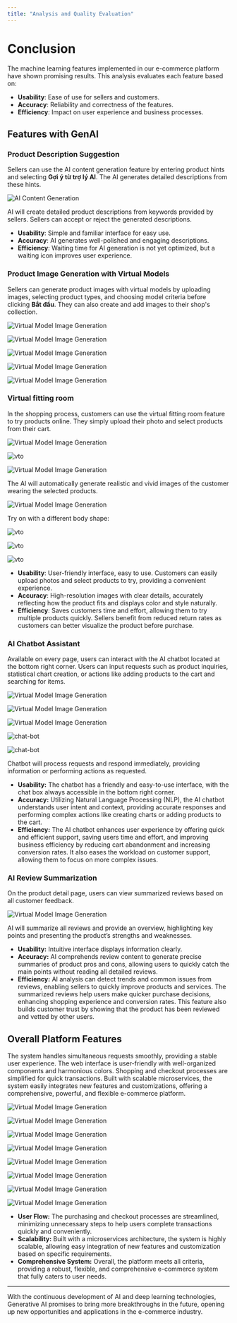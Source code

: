 ```yaml
---
title: "Analysis and Quality Evaluation"
---
```


# Conclusion

The machine learning features implemented in our e-commerce platform have shown promising results. This analysis evaluates each feature based on:

- **Usability**: Ease of use for sellers and customers.
- **Accuracy**: Reliability and correctness of the features.
- **Efficiency**: Impact on user experience and business processes.

## Features with GenAI

### Product Description Suggestion

Sellers can use the AI content generation feature by entering product hints and selecting **Gợi ý từ trợ lý AI**. The AI generates detailed
descriptions from these hints.

![AI Content Generation](/assets/chapter_5/5.1.png)

AI will create detailed product descriptions from keywords provided by sellers. Sellers can accept or reject the generated descriptions.

- **Usability**: Simple and familiar interface for easy use.
- **Accuracy**: AI generates well-polished and engaging descriptions.
- **Efficiency**: Waiting time for AI generation is not yet optimized, but a waiting icon improves user experience.

### Product Image Generation with Virtual Models

Sellers can generate product images with virtual models by uploading images, selecting product types, and choosing model criteria before
clicking **Bắt đầu**. They can also create and add images to their shop's collection.

![Virtual Model Image Generation](https://res.cloudinary.com/dgsrxvev1/image/upload/v1726416412/vagoda/Screenshot_2024-09-15_222659_exjvaw.png)

![Virtual Model Image Generation](https://res.cloudinary.com/dgsrxvev1/image/upload/v1726416412/vagoda/Screenshot_2024-09-15_223958_heglap.png)

![Virtual Model Image Generation](https://res.cloudinary.com/dgsrxvev1/image/upload/v1726416413/vagoda/Screenshot_2024-09-15_224044_zbzviu.png)

![Virtual Model Image Generation](https://res.cloudinary.com/dgsrxvev1/image/upload/v1726416412/vagoda/Screenshot_2024-09-15_224130_fmzufw.png)

![Virtual Model Image Generation](https://res.cloudinary.com/dgsrxvev1/image/upload/v1726416413/vagoda/Screenshot_2024-09-15_224208_xxcx7l.png)

### Virtual fitting room

In the shopping process, customers can use the virtual fitting room feature to try products online. They simply upload their photo and
select products from their cart.

![Virtual Model Image Generation](/assets/chapter_5/5.5.png)

![vto](https://res.cloudinary.com/dgsrxvev1/image/upload/v1726416410/vagoda/Screenshot_2024-09-15_224611_ygn3nf.png)

![Virtual Model Image Generation](https://res.cloudinary.com/dgsrxvev1/image/upload/v1726416411/vagoda/Screenshot_2024-09-15_224654_m8k2fw.png)

The AI will automatically generate realistic and vivid images of the customer wearing the selected products.

![Virtual Model Image Generation](https://res.cloudinary.com/dgsrxvev1/image/upload/v1726416411/vagoda/Screenshot_2024-09-15_224815_sjxlyi.png)

Try on with a different body shape:

![vto](https://res.cloudinary.com/dgsrxvev1/image/upload/v1726416410/vagoda/Screenshot_2024-09-15_224854_ozbwcs.png)

![vto](https://res.cloudinary.com/dgsrxvev1/image/upload/v1726416410/vagoda/Screenshot_2024-09-15_224927_ot2c8r.png)

![vto](https://res.cloudinary.com/dgsrxvev1/image/upload/v1726416413/vagoda/Screenshot_2024-09-15_224959_pmktlf.png)

- **Usability**: User-friendly interface, easy to use. Customers can easily upload photos and select products to try, providing a convenient experience.
- **Accuracy**: High-resolution images with clear details, accurately reflecting how the product fits and displays color and style naturally.
- **Efficiency**: Saves customers time and effort, allowing them to try multiple products quickly. Sellers benefit from reduced return rates
  as customers can better visualize the product before purchase.

### AI Chatbot Assistant

Available on every page, users can interact with the AI chatbot located at the bottom right corner. Users can input requests such as product
inquiries, statistical chart creation, or actions like adding products to the cart and searching for items.

![Virtual Model Image Generation](https://res.cloudinary.com/dgsrxvev1/image/upload/v1726484821/vagoda/Screenshot_2024-09-16_180322_kpzxoj.png)

![Virtual Model Image Generation](https://res.cloudinary.com/dgsrxvev1/image/upload/v1726484820/vagoda/Screenshot_2024-09-16_180424_dckrfs.png)

![Virtual Model Image Generation](https://res.cloudinary.com/dgsrxvev1/image/upload/v1726484820/vagoda/Screenshot_2024-09-16_180512_amwwyw.png)

![chat-bot](https://res.cloudinary.com/dgsrxvev1/image/upload/v1726484819/vagoda/Screenshot_2024-09-16_180600_cnkus0.png)

![chat-bot](https://res.cloudinary.com/dgsrxvev1/image/upload/v1726484819/vagoda/Screenshot_2024-09-16_180610_mctrnl.png)

Chatbot will process requests and respond immediately, providing information or performing actions as requested.

- **Usability:** The chatbot has a friendly and easy-to-use interface, with the chat box always accessible in the bottom right corner.
- **Accuracy:** Utilizing Natural Language Processing (NLP), the AI chatbot understands user intent and context, providing accurate responses
  and performing complex actions like creating charts or adding products to the cart.
- **Efficiency:** The AI chatbot enhances user experience by offering quick and efficient support, saving users time and effort, and improving
  business efficiency by reducing cart abandonment and increasing conversion rates. It also eases the workload on customer support, allowing them
  to focus on more complex issues.

### AI Review Summarization

On the product detail page, users can view summarized reviews based on all customer feedback.

![Virtual Model Image Generation](/assets/chapter_5/5.12.png)

AI will summarize all reviews and provide an overview, highlighting key points and presenting the product’s strengths and weaknesses.

- **Usability:** Intuitive interface displays information clearly.
- **Accuracy:** AI comprehends review content to generate precise summaries of product pros and cons, allowing users to quickly
  catch the main points without reading all detailed reviews.
- **Efficiency:** AI analysis can detect trends and common issues from reviews, enabling sellers to quickly improve products and services. The
  summarized reviews help users make quicker purchase decisions, enhancing shopping experience and conversion rates. This feature also builds
  customer trust by showing that the product has been reviewed and vetted by other users.

## Overall Platform Features

The system handles simultaneous requests smoothly, providing a stable user experience. The web interface is user-friendly with well-organized
components and harmonious colors. Shopping and checkout processes are simplified for quick transactions. Built with scalable microservices, the
system easily integrates new features and customizations, offering a comprehensive, powerful, and flexible e-commerce platform.

![Virtual Model Image Generation](/assets/chapter_5/5.13.png)

![Virtual Model Image Generation](/assets/chapter_5/5.14.png)

![Virtual Model Image Generation](/assets/chapter_5/5.15.png)

![Virtual Model Image Generation](/assets/chapter_5/5.16.png)

![Virtual Model Image Generation](/assets/chapter_5/5.17.png)

![Virtual Model Image Generation](/assets/chapter_5/5.18.png)

![Virtual Model Image Generation](/assets/chapter_5/5.19.png)

![Virtual Model Image Generation](/assets/chapter_5/5.20.png)

- **User Flow:** The purchasing and checkout processes are streamlined, minimizing unnecessary steps to help users complete transactions quickly and conveniently.
- **Scalability:** Built with a microservices architecture, the system is highly scalable, allowing easy integration of new features and customization based on specific requirements.
- **Comprehensive System:** Overall, the platform meets all criteria, providing a robust, flexible, and comprehensive e-commerce system that fully caters to user needs.

---

With the continuous development of AI and deep learning technologies, Generative AI promises to bring more breakthroughs in the future, opening up new opportunities and applications in the e-commerce industry.

